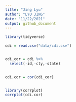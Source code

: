 ```yaml
---
title: "Jing Lyu"
author: "LYU JING"
date: "11/22/2021"
output: github_document
---
```


```r
library(tidyverse)
```

```r
cdi = read.csv("data/cdi.csv")


cdi_cor = cdi %>% 
  select(-id,-cty,-state)
  
```
```r
cdi.cor = cor(cdi_cor)


library(corrplot)
corrplot(cdi.cor)
```

